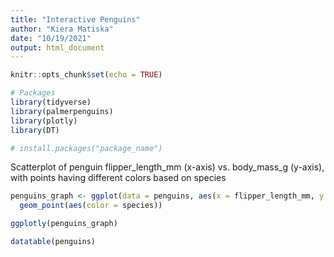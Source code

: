 ```yaml
---
title: "Interactive Penguins"
author: "Kiera Matiska"
date: "10/19/2021"
output: html_document
---
```


```r
knitr::opts_chunk$set(echo = TRUE)

# Packages
library(tidyverse)
library(palmerpenguins)
library(plotly)
library(DT)

# install.packages("package_name")
```

Scatterplot of penguin flipper_length_mm (x-axis) vs. body_mass_g (y-axis), with points having different colors based on species

```r
penguins_graph <- ggplot(data = penguins, aes(x = flipper_length_mm, y = body_mass_g)) +
  geom_point(aes(color = species))

ggplotly(penguins_graph)
```

```r
datatable(penguins)
```

